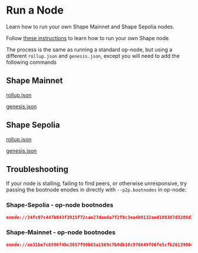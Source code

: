 # Run a Node

Learn how to run your own Shape Mainnet and Shape Sepolia nodes.

Follow [these instructions](https://github.com/ethereum-optimism/specs/blob/main/specs/protocol/rollup-node.md) to learn how to run your own Shape node.

The process is the same as running a standard op-node, but using a different `rollup.json` and `genesis.json`, except you will need to add the following commands

## Shape Mainnet

[rollup.json](https://arweave.net/Lh9vjNsHKHOKzGwWwlvVz2tsxcL_h5Wc-Ga0udO3Xm0)

[genesis.json](https://arweave.net/LrSrsEJsUtSWNAzkpKqkwE9RG3JZP1SmlOQNlTu8Nxk)

## Shape Sepolia

[rollup.json](https://arweave.net/gSb3hOzLaBIBy-AyWA2O2_03sfXJ-IwPqmV6Mhstmj8)

[genesis.json](https://arweave.net/nw6opum2ALT9T39TSAAK_Wq0Z75aZJWd6J2RmiWHm_s)

## Troubleshooting

If your node is stalling, failing to find peers, or otherwise unresponsive, try passing the bootnode enodes in directly with `--p2p.bootnodes` in op-node:

### Shape-Sepolia - op-node bootnodes

```json
enode://34fc07c447b843f3915f72cae27daeda7f2f8c3ea4b9132aed188387d3208d1d5cd7eeea58d30d038c14f985a5b108ad6b2172815ed8b757c9de9f609741b2a6@34.228.9.78:0?discport=30301,enode://61841b7682f808f5ce8222f15d7de7f118a2c2c3e342fe42ea41e987ae22fb90e49ef2b5f394897e791c33c6fc59d7ad064851ee653badb2d6ece7a94040944b@54.91.75.177:0?discport=30301
```

### Shape-Mainnet - op-node bootnodes

```json
enode://ae31be7c6596f4bc3657f90b65a1569c7b0db10c976649f06fe5cfb26139064d78d22b41aede293aa7358fc336d086051ac7fce78f063dce89e1da19c7b88aee@34.228.226.23:0?discport=30301,enode://0bea78f02c9bee58326b3a612dae63dc5a0193fb3dfc9be687c9757d25606405ef9f87810157598fce35688bdb5b3834dc6283afab6dc5774abbd6c5a7b17cea@3.85.27.162:0?discport=30301
```
